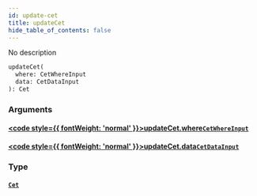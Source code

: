 ```yaml
---
id: update-cet
title: updateCet
hide_table_of_contents: false
---
```








No description

```graphql
updateCet(
  where: CetWhereInput
  data: CetDataInput
): Cet
```


### Arguments

#### [<code style={{ fontWeight: 'normal' }}>updateCet.<b>where</b></code>](#)<Bullet />[`CetWhereInput`](/docs/api/inputs/cet-where-input) <Badge class="secondary" text="input"/>
> 
> 

#### [<code style={{ fontWeight: 'normal' }}>updateCet.<b>data</b></code>](#)<Bullet />[`CetDataInput`](/docs/api/inputs/cet-data-input) <Badge class="secondary" text="input"/>
> 
> 

### Type

#### [`Cet`](/docs/api/objects/cet) <Badge class="secondary" text="object"/>
> 
> 





